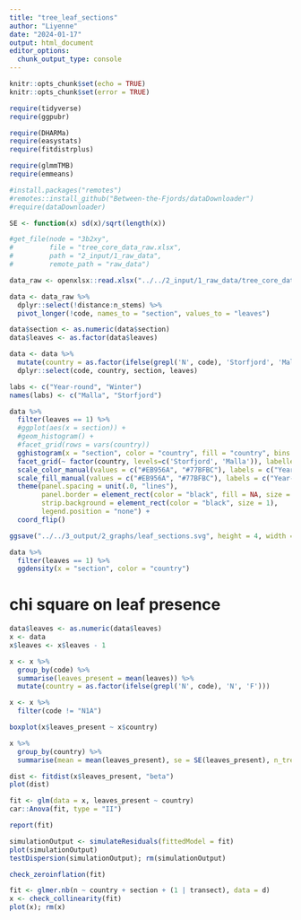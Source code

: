 ```yaml
---
title: "tree_leaf_sections"
author: "Liyenne"
date: "2024-01-17"
output: html_document
editor_options: 
  chunk_output_type: console
---
```




```r
knitr::opts_chunk$set(echo = TRUE)
knitr::opts_chunk$set(error = TRUE)
```

```r
require(tidyverse)
require(ggpubr)

require(DHARMa)
require(easystats)
require(fitdistrplus)

require(glmmTMB)
require(emmeans)

#install.packages("remotes")
#remotes::install_github("Between-the-Fjords/dataDownloader")
#require(dataDownloader)
```

```r
SE <- function(x) sd(x)/sqrt(length(x))
```

```r
#get_file(node = "3b2xy",
#         file = "tree_core_data_raw.xlsx",
#         path = "2_input/1_raw_data", 
#         remote_path = "raw_data") 

data_raw <- openxlsx::read.xlsx("../../2_input/1_raw_data/tree_core_data_raw.xlsx")
```

```r
data <- data_raw %>% 
  dplyr::select(!distance:n_stems) %>% 
  pivot_longer(!code, names_to = "section", values_to = "leaves")

data$section <- as.numeric(data$section)
data$leaves <- as.factor(data$leaves)

data <- data %>% 
  mutate(country = as.factor(ifelse(grepl('N', code), 'Storfjord', 'Malla'))) %>%
  dplyr::select(code, country, section, leaves)
```

```r
labs <- c("Year-round", "Winter")
names(labs) <- c("Malla", "Storfjord")

data %>%  
  filter(leaves == 1) %>% 
  #ggplot(aes(x = section)) +
  #geom_histogram() +
  #facet_grid(rows = vars(country))
  gghistogram(x = "section", color = "country", fill = "country", bins = 21) +
  facet_grid(~ factor(country, levels=c('Storfjord', 'Malla')), labeller = labeller(country = labs)) +
  scale_color_manual(values = c("#EB956A", "#77BFBC"), labels = c("Year-round", "Winter")) + 
  scale_fill_manual(values = c("#EB956A", "#77BFBC"), labels = c("Year-round", "Winter")) +
  theme(panel.spacing = unit(.0, "lines"),
        panel.border = element_rect(color = "black", fill = NA, size = 1), 
        strip.background = element_rect(color = "black", size = 1), 
        legend.position = "none") + 
  coord_flip()

ggsave("../../3_output/2_graphs/leaf_sections.svg", height = 4, width = 5)
```


```r
data %>% 
  filter(leaves == 1) %>% 
  ggdensity(x = "section", color = "country")
```

# chi square on leaf presence
```r
data$leaves <- as.numeric(data$leaves) 
x <- data
x$leaves <- x$leaves - 1

x <- x %>% 
  group_by(code) %>% 
  summarise(leaves_present = mean(leaves)) %>% 
  mutate(country = as.factor(ifelse(grepl('N', code), 'N', 'F')))

x <- x %>% 
  filter(code != "N1A")

boxplot(x$leaves_present ~ x$country)
```

```r
x %>% 
  group_by(country) %>% 
  summarise(mean = mean(leaves_present), se = SE(leaves_present), n_trees = n())


```

```r
dist <- fitdist(x$leaves_present, "beta")
plot(dist)

fit <- glm(data = x, leaves_present ~ country)
car::Anova(fit, type = "II")

report(fit)
```

```r
simulationOutput <- simulateResiduals(fittedModel = fit)
plot(simulationOutput)
testDispersion(simulationOutput); rm(simulationOutput)

check_zeroinflation(fit)

fit <- glmer.nb(n ~ country + section + (1 | transect), data = d)
x <- check_collinearity(fit)
plot(x); rm(x)
```
